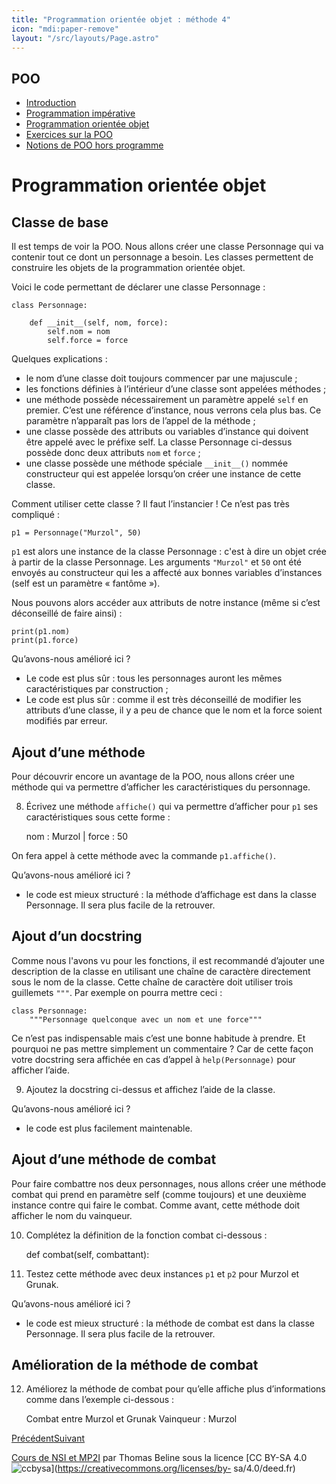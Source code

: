```yaml
---
title: "Programmation orientée objet : méthode 4"
icon: "mdi:paper-remove"
layout: "/src/layouts/Page.astro"
---
```

 
## POO

  - [Introduction](.)
  - [Programmation impérative](programmation-imperative)
  - [Programmation orientée objet](programmation-orientee-objet)
  - [Exercices sur la POO](exercices)
  - [Notions de POO hors programme](poo-hors-programme)

# Programmation orientée objet

## Classe de base

Il est temps de voir la POO. Nous allons créer une classe Personnage qui va
contenir tout ce dont un personnage a besoin. Les classes permettent de
construire les objets de la programmation orientée objet.

Voici le code permettant de déclarer une classe Personnage :

    
    
    class Personnage:
    
        def __init__(self, nom, force):
            self.nom = nom
            self.force = force

Quelques explications :

  - le nom d’une classe doit toujours commencer par une majuscule ;
  - les fonctions définies à l’intérieur d’une classe sont appelées méthodes ;
  - une méthode possède nécessairement un paramètre appelé `self` en premier. C’est une référence d’instance, nous verrons cela plus bas. Ce paramètre n’apparaît pas lors de l’appel de la méthode ;
  - une classe possède des attributs ou variables d’instance qui doivent être appelé avec le préfixe self. La classe Personnage ci-dessus possède donc deux attributs `nom` et `force` ;
  - une classe possède une méthode spéciale `__init__()` nommée constructeur qui est appelée lorsqu’on créer une instance de cette classe.

Comment utiliser cette classe ? Il faut l’instancier ! Ce n’est pas très
compliqué :

    
    
    p1 = Personnage("Murzol", 50)

`p1` est alors une instance de la classe Personnage : c'est à dire un objet
crée à partir de la classe Personnage. Les arguments `"Murzol"` et `50` ont
été envoyés au constructeur qui les a affecté aux bonnes variables d’instances
(self est un paramètre « fantôme »).

Nous pouvons alors accéder aux attributs de notre instance (même si c’est
déconseillé de faire ainsi) :

    
    
    print(p1.nom)
    print(p1.force)

Qu’avons-nous amélioré ici ?

  - Le code est plus sûr : tous les personnages auront les mêmes caractéristiques par construction ;
  - Le code est plus sûr : comme il est très déconseillé de modifier les attributs d’une classe, il y a peu de chance que le nom et la force soient modifiés par erreur.

## Ajout d’une méthode

Pour découvrir encore un avantage de la POO, nous allons créer une méthode qui
va permettre d’afficher les caractéristiques du personnage.

8. Écrivez une méthode `affiche()` qui va permettre d’afficher pour `p1`
ses caractéristiques sous cette forme :

    
    
    nom : Murzol | force : 50

On fera appel à cette méthode avec la commande `p1.affiche()`.

Qu’avons-nous amélioré ici ?

  - le code est mieux structuré : la méthode d’affichage est dans la classe Personnage. Il sera plus facile de la retrouver.

## Ajout d’un docstring

Comme nous l'avons vu pour les fonctions, il est recommandé d’ajouter une
description de la classe en utilisant une chaîne de caractère directement sous
le nom de la classe. Cette chaîne de caractère doit utiliser trois guillemets
`"""`. Par exemple on pourra mettre ceci :

    
    
    class Personnage:
        """Personnage quelconque avec un nom et une force"""

Ce n’est pas indispensable mais c’est une bonne habitude à prendre. Et
pourquoi ne pas mettre simplement un commentaire ? Car de cette façon votre
docstring sera affichée en cas d’appel à `help(Personnage)` pour afficher
l’aide.

9. Ajoutez la docstring ci-dessus et affichez l’aide de la classe.

Qu’avons-nous amélioré ici ?

  - le code est plus facilement maintenable.

## Ajout d’une méthode de combat

Pour faire combattre nos deux personnages, nous allons créer une méthode
combat qui prend en paramètre self (comme toujours) et une deuxième instance
contre qui faire le combat. Comme avant, cette méthode doit afficher le nom du
vainqueur.

10. Complétez la définition de la fonction combat ci-dessous :

    
    
    def combat(self, combattant):

11. Testez cette méthode avec deux instances `p1` et `p2` pour Murzol et
Grunak.

Qu’avons-nous amélioré ici ?

  - le code est mieux structuré : la méthode de combat est dans la classe Personnage. Il sera plus facile de la retrouver.

## Amélioration de la méthode de combat

12. Améliorez la méthode de combat pour qu’elle affiche plus
d’informations comme dans l’exemple ci-dessous :

    
    
    Combat entre Murzol et Grunak
    Vainqueur : Murzol

[Précédent](programmation-imperative)[Suivant](exercices)

[Cours de NSI et MP2I](https://kxs.fr/cours/) par Thomas Beline sous la
licence [CC BY-SA 4.0
![ccbysa](//cours/ccbysa.svg)](https://creativecommons.org/licenses/by-
sa/4.0/deed.fr)

